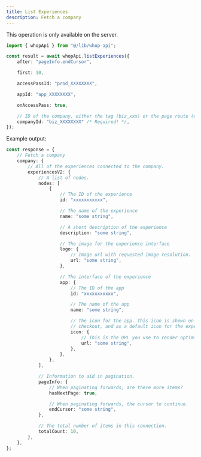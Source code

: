 ```yaml
---
title: List Experiences
description: Fetch a company
---
```

<Note>This operation is only available on the server.</Note>
```typescript
import { whopApi } from "@/lib/whop-api";

const result = await whopApi.listExperiences({
	after: "pageInfo.endCursor",

	first: 10,

	accessPassId: "prod_XXXXXXXX",

	appId: "app_XXXXXXXX",

	onAccessPass: true,

	// ID of the company, either the tag (biz_xxx) or the page route (whop-dev)
	companyId: "biz_XXXXXXXX" /* Required! */,
});

```

Example output:

```typescript
const response = {
	// Fetch a company
	company: {
		// All of the experiences connected to the company.
		experiencesV2: {
			// A list of nodes.
			nodes: [
				{
					// The ID of the experience
					id: "xxxxxxxxxxx",

					// The name of the experience
					name: "some string",

					// A short description of the experience
					description: "some string",

					// The image for the experience interface
					logo: {
						// Image url with requested image resolution.
						url: "some string",
					},

					// The interface of the experience
					app: {
						// The ID of the app
						id: "xxxxxxxxxxx",

						// The name of the app
						name: "some string",

						// The icon for the app. This icon is shown on discovery, on the product page, on
						// checkout, and as a default icon for the experiences.
						icon: {
							// This is the URL you use to render optimized attachments on the client. This should be used for apps.
							url: "some string",
						},
					},
				},
			],

			// Information to aid in pagination.
			pageInfo: {
				// When paginating forwards, are there more items?
				hasNextPage: true,

				// When paginating forwards, the cursor to continue.
				endCursor: "some string",
			},

			// The total number of items in this connection.
			totalCount: 10,
		},
	},
};

```
